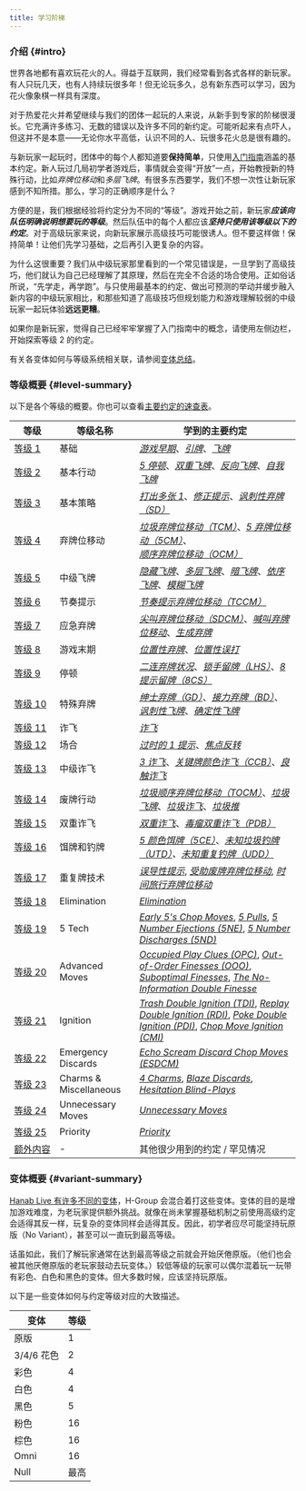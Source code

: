 ```yaml
---
title: 学习阶梯
---
```


### 介绍 \{#intro\}

世界各地都有喜欢玩花火的人。得益于互联网，我们经常看到各式各样的新玩家。有人只玩几天，也有人持续玩很多年！但无论玩多久，总有新东西可以学习，因为花火像象棋一样具有深度。

对于热爱花火并希望继续与我们的团体一起玩的人来说，从新手到专家的阶梯很漫长。它充满许多练习、无数的错误以及许多不同的新约定。可能听起来有点吓人，但这并不是本意——无论你水平高低，认识不同的人、玩很多花火总是很有趣的。

与新玩家一起玩时，团体中的每个人都知道要**保持简单**，只使用[入门指南](beginner.mdx)涵盖的基本约定。新人玩过几局初学者游戏后，事情就会变得“开放”一点，开始教授新的特殊行动，比如*弃牌位移动*和*多层飞牌*。有很多东西要学，我们不想一次性让新玩家感到不知所措。那么，学习的正确顺序是什么？

方便的是，我们根据经验将约定分为不同的“等级”。游戏开始之前，新玩家<Em>**应该向队伍明确说明想要玩的等级**</Em>。然后队伍中的每个人都应该<Em>**坚持只使用该等级以下的约定**</Em>。对于高级玩家来说，向新玩家展示高级技巧可能很诱人。但不要这样做！保持简单！让他们先学习基础，之后再引入更复杂的内容。

为什么这很重要？我们从中级玩家那里看到的一个常见错误是，一旦学到了高级技巧，他们就认为自己已经理解了其原理，然后在完全不合适的场合使用。正如俗话所说，“先学走，再学跑”。与只使用最基本的约定、做出可预测的举动并缓步融入新内容的中级玩家相比，和那些知道了高级技巧但规划能力和游戏理解较弱的中级玩家一起玩体验**远远更糟**。

如果你是新玩家，觉得自己已经牢牢掌握了入门指南中的概念，请使用左侧边栏，开始探索等&NoBreak;级&nbsp;2 的约定。

有关各变体如何与等级系统相关联，请参阅[变体总结](#variant-summary)。

### 等级概要 \{#level-summary\}

以下是各个等级的概要。你也可以查看[主要约定的速查表](summary.mdx)。

| 等级                                              | 等级名称               | 学到的主要约定                                                                                                                                                                                                                                                                                                                                                         |
| ------------------------------------------------- | ---------------------- | ---------------------------------------------------------------------------------------------------------------------------------------------------------------------------------------------------------------------------------------------------------------------------------------------------------------------------------------------------------------------- |
| [等&NoBreak;级&nbsp;1](level-1.mdx)               | 基础                   | _[游戏早期](level-1.mdx#the-early-game)_、_[引牌](level-1.mdx#the-prompt)_、_[飞牌](level-1.mdx#the-finesse)_                                                                                                                                                                                                                                                          |
| [等&NoBreak;级&nbsp;2](level-2.mdx)               | 基本行动               | _[5 停顿](level-2.mdx#the-5-stall-cluing-off-chop-5s)_、_[双重飞牌](level-2.mdx#the-double-finesse--triple-finesse--quadruple-finesse)_、_[反向飞牌](level-2.mdx#the-reverse-finesse)_、_[自我飞牌](level-2.mdx#the-self-finesse)_                                                                                                                                     |
| [等&NoBreak;级&nbsp;3](level-3.mdx)               | 基本策略               | _[打出多张 1](level-3.mdx#playing-multiple-1s)_、_[修正提示](level-3.mdx#the-fix-clue)_、_[讽刺性弃牌（SD）](level-3.mdx#the-sarcastic-discard-sd)_                                                                                                                                                                                                                    |
| [等&NoBreak;级&nbsp;4](level-4.mdx)               | 弃牌位移动             | _[垃圾弃牌位移动（TCM）](level-4.mdx#the-trash-chop-move-tcm)_、_[5 弃牌位移动（5CM）](level-4.mdx#the-5s-chop-move-5cm)_、_[顺序弃牌位移动（OCM）](level-4.mdx#the-order-chop-move-ocm)_                                                                                                                                                                              |
| [等&NoBreak;级&nbsp;5](level-5.mdx)               | 中级飞牌               | _[隐藏飞牌](level-5.mdx#the-hidden-finesse)_、_[多层飞牌](level-5.mdx#the-layered-finesse)_、_[暗飞牌](level-5.mdx#the-clandestine-finesse)_、_[依序飞牌](level-5.mdx#the-queued-finesse)_、_[模糊飞牌](level-5.mdx#the-ambiguous-finesse)_                                                                                                                            |
| [等&NoBreak;级&nbsp;6](level-6.mdx)               | 节奏提示               | _[节奏提示弃牌位移动（TCCM）](level-6.mdx#the-tempo-clue-chop-move-tccm)_                                                                                                                                                                                                                                                                                              |
| [等&NoBreak;级&nbsp;7](level-7.mdx)               | 应急弃牌               | _[尖叫弃牌位移动（SDCM）](level-7.mdx#the-scream-discard-chop-move-sdcm)_、_[喊叫弃牌位移动](level-7.mdx#the-shout-discard-chop-move)_、_[生成弃牌](level-7.mdx#the-generation-discard)_                                                                                                                                                                               |
| [等&NoBreak;级&nbsp;8](level-8.mdx)               | 游戏末期               | _[位置性弃牌](level-8.mdx#the-positional-discard-indicating-a-play-with-a-discard)_、_[位置性误打](level-8.mdx#the-positional-misplay-indicating-a-play-with-a-misplay)_                                                                                                                                                                                               |
| [等&NoBreak;级&nbsp;9](level-9.mdx)               | 停顿                   | _[二连弃牌状况](level-9.mdx#double-discard-situations--double-discard-avoidance-dda-severity-2-stalling)_、_[锁手留牌（LHS）](level-9.mdx#the-locked-hand-save-lhs)_、_[8 提示留牌（8CS）](level-9.mdx#the-8-clue-save-8cs)_                                                                                                                                           |
| [等&NoBreak;级&nbsp;10](level-10.mdx)             | 特殊弃牌               | _[绅士弃牌（GD）](level-10.mdx#the-gentlemans-discard-gd)_、_[接力弃牌（BD）](level-10.mdx#the-baton-discard-bd)_、_[讽刺性飞牌](level-10.mdx#the-sarcastic-finesse)_、_[确定性飞牌](level-10.mdx#the-certain-finesse--the-certain-discard)_                                                                                                                           |
| [等&NoBreak;级&nbsp;11](level-11.mdx)             | 诈飞                   | _[诈飞](level-11.mdx#the-bluff)_                                                                                                                                                                                                                                                                                                                                       |
| [等&NoBreak;级&nbsp;12](level-12.mdx)             | 场合                   | _[过时的 1 提示](level-12.mdx#the-stale-1s-clue)_、_[焦点反转](level-12.mdx#focus-inversion)_                                                                                                                                                                                                                                                                          |
| [等&NoBreak;级&nbsp;13](level-13.mdx)             | 中级诈飞               | _[3 诈飞](level-13.mdx#the-3-bluff)_、_[关键牌颜色诈飞（CCB）](level-13.mdx#the-critical-color-bluff-ccb)_、_[良触诈飞](level-13.mdx#the-good-touch-bluff)_                                                                                                                                                                                                            |
| [等&NoBreak;级&nbsp;14](level-14.mdx)             | 废牌行动               | _[垃圾顺序弃牌位移动（TOCM）](level-14.mdx#the-trash-order-chop-move-tocm)_、_[垃圾飞牌](level-14.mdx#the-trash-finesse)_、_[垃圾诈飞](level-14.mdx#the-trash-bluff)_、_[垃圾推](level-14.mdx#the-trash-push)_                                                                                                                                                         |
| [等&NoBreak;级&nbsp;15](level-15.mdx)             | 双重诈飞               | _[双重诈飞](level-15.mdx#the-double-bluff)_、_[毒瘤双重诈飞（PDB）](level-15.mdx#the-pestilent-double-bluff-pdb)_                                                                                                                                                                                                                                                      |
| [等&NoBreak;级&nbsp;16](level-16.mdx)             | 饵牌和钓牌             | _[5 颜色饵牌（5CE）](level-16.mdx#the-5-color-ejection-5ce)_、_[未知垃圾钓牌（UTD）](level-16.mdx#the-unknown-trash-discharge-1-for-1-form-utd)、[未知重复钓牌（UDD）](level-16.mdx#the-unknown-dupe-discharge-udd)_                                                                                                                                                   |
| [等&NoBreak;级&nbsp;17](level-17.mdx)             | 重复牌技术             | _[误导性提示](level-17.mdx#the-duplicitous-value-clue)_, _[受助废牌弃牌位移动](level-17.mdx#the-assisted-trash-chop-move)_, _[时间旅行弃牌位移动](level-17.mdx#the-time-travel-chop-move-direct-form)_                                                                                                                                                                 |
| [等&NoBreak;级&nbsp;18](level-18.mdx)             | Elimination            | _[Elimination](level-18.mdx#elimination--elimination-notes)_                                                                                                                                                                                                                                                                                                           |
| [等&NoBreak;级&nbsp;19](level-19.mdx)             | 5 Tech                 | _[Early 5's Chop Moves](level-19.mdx#the-early-5s-chop-move)_, _[5 Pulls](level-19.mdx#the-5-pull)_, _[5 Number Ejections (5NE)](level-19.mdx#the-5-number-ejection-5ne)_, _[5 Number Discharges (5ND)](level-19.mdx#the-5-number-discharge-5nd)_                                                                                                                      |
| [等&NoBreak;级&nbsp;20](level-20.mdx)             | Advanced Moves         | _[Occupied Play Clues (OPC)](level-20.mdx#the-occupied-play-clue--the-occupied-finesse-opc)_, _[Out-of-Order Finesses (OOO)](level-20.mdx#the-out-of-order-finesse)_, _[Suboptimal Finesses](level-20.mdx#the-suboptimal-prompt--the-suboptimal-finesse--the-suboptimal-bluff)_, _[The No-Information Double Finesse](level-20.mdx#the-no-information-double-finesse)_ |
| [等&NoBreak;级&nbsp;21](level-21.mdx)             | Ignition               | _[Trash Double Ignition (TDI)](level-21.mdx#the-trash-double-ignition-tdi)_, _[Replay Double Ignition (RDI)](level-21.mdx#the-replay-double-ignition-rdi)_, _[Poke Double Ignition (PDI)](level-21.mdx#the-poke-double-ignition-pdi)_, _[Chop Move Ignition (CMI)](level-21.mdx#the-chop-move-ignition-cmi-with-1-card-chop-moved)_                                    |
| [等&NoBreak;级&nbsp;22](level-22.mdx)             | Emergency Discards     | _[Echo Scream Discard Chop Moves (ESDCM)](level-22.mdx#the-echo-scream-discard-chop-move-esdcm)_                                                                                                                                                                                                                                                                       |
| [等&NoBreak;级&nbsp;23](level-23.mdx)             | Charms & Miscellaneous | _[4 Charms](level-23.mdx#the-4-charm)_, _[Blaze Discards](level-23.mdx#the-blaze-discard)_, _[Hesitation Blind-Plays](level-23.mdx#the-hesitation-blind-play)_                                                                                                                                                                                                         |
| [等&NoBreak;级&nbsp;24](level-24.mdx)             | Unnecessary Moves      | _[Unnecessary Moves](level-24.mdx#unnecessary-moves)_                                                                                                                                                                                                                                                                                                                  |
| [等&NoBreak;级&nbsp;25](level-25.mdx)             | Priority               | _[Priority](level-25.mdx#the-priority-prompt--the-priority-finesse)_                                                                                                                                                                                                                                                                                                   |
| [额&NoBreak;外&NoBreak;内&NoBreak;容](extras.mdx) | -                      | 其他很少用到的约定 / 罕见情况                                                                                                                                                                                                                                                                                                                                          |

### 变体概要 \{#variant-summary\}

[Hanab Live 有许多不同的变体](https://github.com/Hanabi-Live/hanabi-live/blob/main/docs/variants.md)，H-Group 会混合着打这些变体。变体的目的是增加游戏难度，为老玩家提供额外挑战。就像在尚未掌握基础机制之前使用高级约定会适得其反一样，玩复杂的变体同样会适得其反。因此，初学者应尽可能坚持玩原版（No Variant），甚至可以一直玩到最高等级。

话虽如此，我们了解玩家通常在达到最高等级之前就会开始厌倦原版。（他们也会被其他厌倦原版的老玩家鼓动去玩变体。）较低等级的玩家可以偶尔混着玩一玩带有彩色、白色和黑色的变体。但大多数时候，应该坚持玩原版。

以下是一些变体如何与约定等级对应的大致描述。

| 变体       | 等级 |
| ---------- | ---- |
| 原版       | 1    |
| 3/4/6 花色 | 2    |
| 彩色       | 4    |
| 白色       | 4    |
| 黑色       | 5    |
| 粉色       | 16   |
| 棕色       | 16   |
| Omni       | 16   |
| Null       | 最高 |
